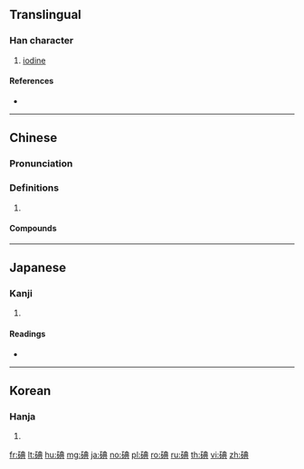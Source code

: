 {{character info/new}}
==Translingual==

===Han character===
{{Han char|rn=112|rad=石|as=08|sn=13|four=15681|canj=MRTBC}}

# [[iodine]]

====References====
* {{Han ref|kx=0832.211|dkj=24307|hdz=42437.100|uh=7898|ud=30872|bh=B84B|bd=47179}}

----

==Chinese==
{{zh-forms}}

===Pronunciation===
{{zh-pron
|m=diǎn
|c=din2
|h=pfs=
|md=
|mn=tián
|w=
|mc=y
|oc=y
|cat=
}}

===Definitions===
{{zh-hanzi}}

# {{rfdef|lang=zh}}

====Compounds====
{{zh-der|碘酊|碘化銀|碘酒|碘片|碘鎢燈}}

----

==Japanese==

===Kanji===
{{ja-kanji|grade=|rs=石08}}

# {{defn|lang=ja|sort=石08}}

====Readings====
* {{ja-readings|on=[[てん]] (ten)|kun=}}

----

==Korean==

===Hanja===
{{ko-hanja|hangeul=전|eumhun=|rv=jeon|mr=chŏn|y=cen}}

# {{defn|lang=ko|sort=石08}}

[[fr:碘]]
[[lt:碘]]
[[hu:碘]]
[[mg:碘]]
[[ja:碘]]
[[no:碘]]
[[pl:碘]]
[[ro:碘]]
[[ru:碘]]
[[th:碘]]
[[vi:碘]]
[[zh:碘]]